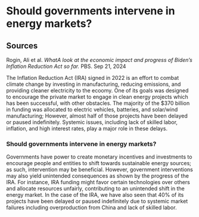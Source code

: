 # Should governments intervene in energy markets?

## Sources

Rogin, Ali et al. _WhatA look at the economic impact and progress of Biden’s Inflation Reduction Act so far._ PBS. Sep 21, 2024

The Inflation Reduction Act (IRA) signed in 2022 is an effort to combat climate change by investing in manufacturing, reducing emissions, and providing cleaner electricity to the ecoomy. One of its goals was designed to encourage the private market to engage in clean energy projects which has been successful, with other obstacles. The majority of the $370 billion in funding was allocated to electric vehicles, batteries, and solar/wind manufacturing; However, almost half of those projects have been delayed or paused indefinitely. Systemic issues, including lack of skilled labor, inflation, and high interest rates, play a major role in these delays.

### Should governments intervene in energy markets?

Governments have power to create monetary incentives and investments to encourage people and entities to shift towards sustainable energy sources; as such, intervention may be beneficial. However, government interventions may also yield unintended consequences as shown by the progress of the IRA. For instance, IRA funding might favor certain technologies over others and allocate resources unfairly, contributing to an unintended shift in the energy market. In the case of the IRA, we have also seen that 40% of its projects have been delayed or paused indefinitely due to systemic market failures including overproduction from China and lack of skilled labor.

